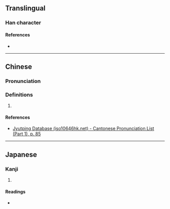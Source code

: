 {{character info}}
==Translingual==

===Han character===
{{Han char|rn=31|rad=囗|as=10|sn=13|four=|canj=WIBI|ids=⿴囗尃}}

====References====
* {{Han ref|kx=0220.060|dkj=04816|hdz=10724.040|uh=5711|ud=22289}}

----

==Chinese==
{{zh-forms}}

===Pronunciation===
{{zh-pron
|m=fù
|c=pou2
|c-t=
|g=
|h=pfs=
|j=
|md=
|mn=
|mn-t=
|w=
|x=
|mc=y
|oc=y
|cat=n
}}

===Definitions===
{{zh-hanzi}}

# {{rfdef|zh}}

====References====
* [http://www.iso10646hk.net/jp/document/download.jsp Jyutping Database (iso10646hk.net) - Cantonese Pronunciation List (Part 1), p. 85]

----

==Japanese==

===Kanji===
{{ja-kanji|grade=|rs=囗10}}

# {{rfdef|ja|sort=囗10}}

====Readings====
* {{ja-readings|on=[[ほ]] (ho), [[ふ]] (fu)|kun=[[はたけ]] (hatake), [[にわ]] (niwa)}}